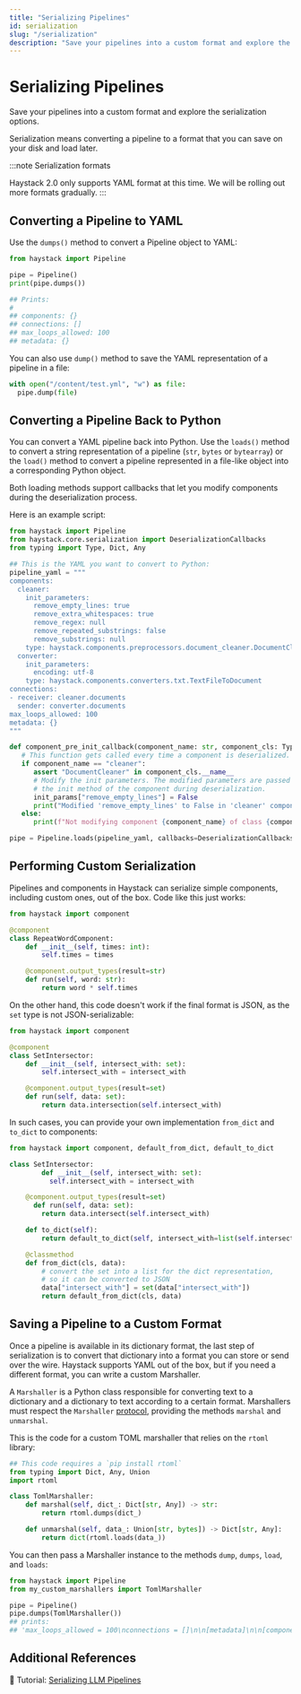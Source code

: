 ```yaml
---
title: "Serializing Pipelines"
id: serialization
slug: "/serialization"
description: "Save your pipelines into a custom format and explore the serialization options."
---
```


# Serializing Pipelines

Save your pipelines into a custom format and explore the serialization options.

Serialization means converting a pipeline to a format that you can save on your disk and load later.

:::note Serialization formats

Haystack 2.0 only supports YAML format at this time. We will be rolling out more formats gradually.
:::

## Converting a Pipeline to YAML

Use the `dumps()` method to convert a Pipeline object to YAML:

```python
from haystack import Pipeline

pipe = Pipeline()
print(pipe.dumps())

## Prints:
#
## components: {}
## connections: []
## max_loops_allowed: 100
## metadata: {}
```

You can also use `dump()` method to save the YAML representation of a pipeline in a file:

```python
with open("/content/test.yml", "w") as file:
  pipe.dump(file)
```

## Converting a Pipeline Back to Python

You can convert a YAML pipeline back into Python. Use the `loads()` method to convert a string representation of a pipeline (`str`, `bytes` or `bytearray`)  or the `load()` method to convert a pipeline represented in a file-like object into a corresponding Python object.

Both loading methods support callbacks that let you modify components during the deserialization process.

Here is an example script:

```python
from haystack import Pipeline
from haystack.core.serialization import DeserializationCallbacks
from typing import Type, Dict, Any

## This is the YAML you want to convert to Python:
pipeline_yaml = """
components:
  cleaner:
    init_parameters:
      remove_empty_lines: true
      remove_extra_whitespaces: true
      remove_regex: null
      remove_repeated_substrings: false
      remove_substrings: null
    type: haystack.components.preprocessors.document_cleaner.DocumentCleaner
  converter:
    init_parameters:
      encoding: utf-8
    type: haystack.components.converters.txt.TextFileToDocument
connections:
- receiver: cleaner.documents
  sender: converter.documents
max_loops_allowed: 100
metadata: {}
"""

def component_pre_init_callback(component_name: str, component_cls: Type, init_params: Dict[str, Any]):
   # This function gets called every time a component is deserialized.
   if component_name == "cleaner":
      assert "DocumentCleaner" in component_cls.__name__
      # Modify the init parameters. The modified parameters are passed to
      # the init method of the component during deserialization.
      init_params["remove_empty_lines"] = False
      print("Modified 'remove_empty_lines' to False in 'cleaner' component")
   else:
      print(f"Not modifying component {component_name} of class {component_cls}")

pipe = Pipeline.loads(pipeline_yaml, callbacks=DeserializationCallbacks(component_pre_init_callback))
```

## Performing Custom Serialization

Pipelines and components in Haystack can serialize simple components, including custom ones, out of the box. Code like this just works:

```python
from haystack import component

@component
class RepeatWordComponent:
    def __init__(self, times: int):
        self.times = times

    @component.output_types(result=str)
    def run(self, word: str):
        return word * self.times
```

On the other hand, this code doesn't work if the final format is JSON, as the `set` type is not JSON-serializable:

```python
from haystack import component

@component
class SetIntersector:
    def __init__(self, intersect_with: set):
        self.intersect_with = intersect_with

    @component.output_types(result=set)
    def run(self, data: set):
        return data.intersection(self.intersect_with)
```

In such cases, you can provide your own implementation  `from_dict` and `to_dict` to components:

```python
from haystack import component, default_from_dict, default_to_dict

class SetIntersector:
		def __init__(self, intersect_with: set):
	      self.intersect_with = intersect_with

    @component.output_types(result=set)
	  def run(self, data: set):
        return data.intersect(self.intersect_with)

    def to_dict(self):
        return default_to_dict(self, intersect_with=list(self.intersect_with))

    @classmethod
    def from_dict(cls, data):
        # convert the set into a list for the dict representation,
        # so it can be converted to JSON
        data["intersect_with"] = set(data["intersect_with"])
        return default_from_dict(cls, data)
```

## Saving a Pipeline to a Custom Format

Once a pipeline is available in its dictionary format, the last step of serialization is to convert that dictionary into a format you can store or send over the wire. Haystack supports YAML out of the box, but if you need a different format, you can write a custom Marshaller.

A `Marshaller` is a Python class responsible for converting text to a dictionary and a dictionary to text according to a certain format. Marshallers must respect the `Marshaller` [protocol](https://github.com/deepset-ai/haystack/blob/main/haystack/marshal/protocol.py), providing the methods `marshal` and `unmarshal`.

This is the code for a custom TOML marshaller that relies on the `rtoml` library:

```python
## This code requires a `pip install rtoml`
from typing import Dict, Any, Union
import rtoml

class TomlMarshaller:
    def marshal(self, dict_: Dict[str, Any]) -> str:
        return rtoml.dumps(dict_)

    def unmarshal(self, data_: Union[str, bytes]) -> Dict[str, Any]:
        return dict(rtoml.loads(data_))
```

You can then pass a Marshaller instance to the methods `dump`, `dumps`, `load`, and `loads`:

```python
from haystack import Pipeline
from my_custom_marshallers import TomlMarshaller

pipe = Pipeline()
pipe.dumps(TomlMarshaller())
## prints:
## 'max_loops_allowed = 100\nconnections = []\n\n[metadata]\n\n[components]\n'
```

## Additional References

:notebook: Tutorial: [Serializing LLM Pipelines](https://haystack.deepset.ai/tutorials/29_serializing_pipelines)
